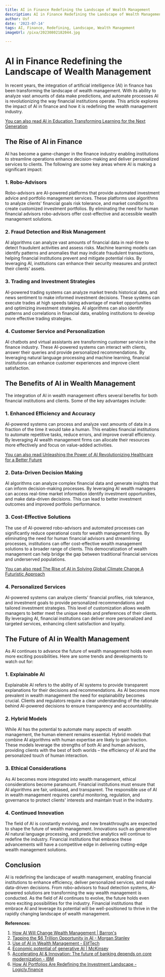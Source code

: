 ```yaml
---
title: AI in Finance Redefining the Landscape of Wealth Management
description: AI in Finance Redefining the Landscape of Wealth Management
author: Usf
date: '2023-07-14'
tags: AI, Finance, Redefining, Landscape, Wealth Management
imageUrl: /pixa/20230802182044.jpg

---
```

# AI in Finance Redefining the Landscape of Wealth Management

In  recent years, the integration  of artificial intelligence (AI)  in finance has  been transforming the landscape of wealth  management. With  its ability to  analyze vast amounts  of data make predictions, and automate processes AI is revolutionizing the way financial  institutions operate. This article explores the impact of AI in finance and how it is redefining the  wealth management industry.

[You can  also read AI in Education Transforming Learning for the Next Generation](AI%20in%20Education%20Transforming%20Learning%20for%20the%20Next%20Generation)


## The Rise  of AI in  Finance

AI has become a game-changer in the finance industry enabling institutions  to streamline operations enhance decision-making and deliver personalized services to clients. The following are some key areas where AI is making a significant impact:

### 1. Robo-Advisors

Robo-advisors are AI-powered platforms that provide automated investment advice and portfolio management services. These platforms use algorithms to analyze  clients' financial goals risk tolerance, and market conditions to create  customized investment  portfolios.  By eliminating the need for human financial advisors robo-advisors offer cost-effective and accessible wealth  management solutions.

###  2. Fraud Detection and Risk Management

AI algorithms can analyze vast amounts of financial data in real-time to  detect fraudulent activities and assess risks. Machine  learning models can identify patterns and anomalies that may indicate fraudulent transactions,  helping financial institutions prevent and mitigate potential risks. By leveraging AI, institutions can  enhance their security measures and protect their clients' assets.

### 3. Trading and Investment Strategies

AI-powered trading systems can analyze  market trends historical data, and news sentiment to make informed investment decisions.  These systems can execute trades at high speeds taking advantage of market opportunities and optimizing investment strategies. AI algorithms can also identify patterns and correlations in financial data, enabling institutions to develop more effective  trading strategies.

### 4. Customer Service and Personalization

AI chatbots and virtual assistants are transforming customer service in the finance industry. These AI-powered systems  can interact  with clients, answer  their queries and provide personalized recommendations. By leveraging natural language processing and machine learning, financial institutions can  enhance customer experiences and improve client satisfaction.

## The Benefits of AI in Wealth Management

The integration of AI in  wealth management offers several benefits for both financial institutions and clients.  Some of the key advantages include:

### 1. Enhanced Efficiency and Accuracy

AI-powered systems can process and analyze vast amounts of data in a  fraction of the time it would take a human. This enables financial institutions  to automate repetitive tasks, reduce errors,  and improve overall efficiency. By leveraging AI wealth management firms can allocate their resources more effectively and focus on value-added  activities.

[You  can also read Unleashing the Power  of AI Revolutionizing Healthcare for a Better Future](Unleashing%20the%20Power%20of%20AI%20Revolutionizing%20Healthcare%20for%20a%20Better%20Future)


### 2. Data-Driven Decision Making

AI algorithms can analyze complex financial data and generate insights that can inform decision-making processes. By leveraging  AI wealth managers can access  real-time market information identify investment opportunities, and  make data-driven decisions. This can lead to better investment outcomes and improved portfolio  performance.

### 3. Cost-Effective Solutions

The use of AI-powered  robo-advisors and automated processes can significantly reduce operational costs for wealth management firms. By eliminating the need for human financial  advisors and streamlining processes,  institutions can offer cost-effective wealth management solutions to  a broader range of clients. This  democratization of wealth management can help bridge the gap between traditional financial services and underserved populations.

[You can also read  The Rise of AI in Solving Global Climate Change A Futuristic Approach](The%20Rise%20of%20AI%20in%20Solving%20Global%20Climate%20Change%20A%20Futuristic%20Approach)


### 4. Personalized Services

AI-powered systems can analyze clients' financial profiles, risk tolerance, and investment goals to provide  personalized recommendations and  tailored investment strategies. This level of  customization allows wealth managers to better meet the  unique needs and preferences of their clients. By leveraging AI, financial institutions can deliver more personalized and targeted services, enhancing client satisfaction and loyalty.

##  The Future  of AI in Wealth Management

As AI continues  to advance the future of wealth management  holds even more exciting possibilities. Here  are some trends and developments to watch out for:

### 1. Explainable AI

Explainable AI refers to the ability  of  AI systems to provide transparent explanations for their decisions and recommendations. As AI becomes  more prevalent  in wealth management the need for explainability becomes crucial.  Clients and regulators require a clear understanding of the  rationale behind  AI-powered decisions to ensure transparency  and accountability.

### 2. Hybrid Models

While AI has the potential to automate many aspects of wealth management, the human element remains essential. Hybrid models that combine AI algorithms with human expertise are likely  to gain  traction. These models leverage the strengths  of both AI and human advisors, providing clients with the best of both worlds – the efficiency of AI  and the personalized touch of human interaction.

### 3. Ethical Considerations

As AI becomes more integrated into wealth management, ethical considerations become paramount. Financial institutions must ensure  that AI  algorithms are fair, unbiased, and transparent. The responsible use of AI in wealth management  requires careful monitoring,  regulation, and governance to protect clients'  interests and maintain trust in the industry.

### 4. Continued Innovation

The field of AI is constantly evolving, and new  breakthroughs are expected to shape the future of wealth management.  Innovations such as generative AI natural language processing, and  predictive analytics will continue to redefine the  industry. Financial institutions  that embrace  these advancements will have a competitive edge in delivering cutting-edge wealth  management solutions.

## Conclusion

AI is redefining the landscape of wealth management,  enabling financial institutions to enhance efficiency, deliver personalized services, and make data-driven decisions. From robo-advisors to  fraud detection systems, AI-powered solutions are transforming the way wealth management is conducted. As the field of  AI continues to evolve, the future holds even more exciting possibilities for the industry. Financial institutions that embrace AI and leverage its potential will  be well-positioned to thrive  in the rapidly  changing landscape  of wealth management.

**References:**

1. [How AI Will Change Wealth Management | Barron's](https://www.barrons.com/advisor/articles/how-ai-will-change-wealth-management-ed7c4ee9)
2. [Tapping the $6  Trillion Opportunity in AI - Morgan  Stanley](https://www.morganstanley.com/ideas/generative-ai-growth-opportunity)
3. [Use  of AI in Wealth Management - ElifTech](https://www.eliftech.com/insights/use-of-ai-to-scale-wealth-management-business-eliftech/)
4. [Economic potential of generative  AI | McKinsey](https://www.mckinsey.com/capabilities/mckinsey-digital/our-insights/the-economic-potential-of-generative-ai-the-next-productivity-frontier)
5. [Accelerating AI & Innovation: The future of  banking depends on  core  modernization - IBM](https://www.ibm.com/blog/accelerating-ai-innovation-the-future-of-banking-depends-on-core-modernization/)
6. [How AI  Portfolios  Are Redefining the  Investment Landscape - Logicly.finance](https://logicly.finance/how-ai-portfolios-are-redefining-the-investment-landscape/)